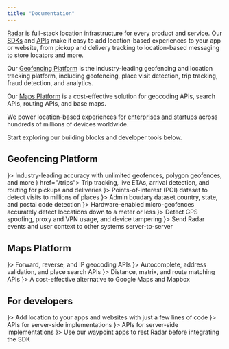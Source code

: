 ```yaml
---
title: "Documentation"
---
```


[Radar](https://radar.com/) is full-stack location infrastructure for every product and service. Our [SDKs](https://docs.radar.com/sdk) and [APIs](https://docs.radar.com/api) make it easy to add location-based experiences to your app or website, from pickup and delivery tracking to location-based messaging to store locators and more.

Our [Geofencing Platform](https://docs.radar.com/geofencing/overview) is the industry-leading geofencing and location tracking platform, including geofencing, place visit detection, trip tracking, fraud detection, and analytics.

Our [Maps Platform](https://docs.radar.com/maps/overview) is a cost-effective solution for geocoding APIs, search APIs, routing APIs, and base maps.

We power location-based experiences for [enterprises and startups](https://radar.com/customers) across hundreds of millions of devices worldwide.

Start exploring our building blocks and developer tools below.

## Geofencing Platform

<CardGroup cols={2}>
  <Card title="Geofences"  href="/geofencing/geofences" icon={<svg
xmlns="http://www.w3.org/2000/svg"
width={32}
height={32}
viewBox="0 0 36 36"                  
fill="none"
{...props}
>
<rect width={36} height={36} fill="#FF6F00" rx={18} />
<path
fill="#fff"
fillRule="evenodd"
d="M18.165 10.5a4.56 4.56 0 0 1 4.342 4.552v.194c0 2.69-3.64 6.57-4.021 6.966a.811.811 0 0 1-.53.239.811.811 0 0 1-.531-.24c-.374-.396-4.021-4.275-4.021-6.965v-.194c0-2.444 1.92-4.44 4.342-4.552h.419Zm-1.929 4.552a1.711 1.711 0 1 0 3.423 0c0-.95-.762-1.712-1.711-1.712-.95 0-1.712.762-1.712 1.712Zm5.62 5.403c.105-.142.195-.276.285-.418l.007-.008c1.129.568 1.809 1.383 1.809 2.31 0 1.8-2.564 3.161-5.957 3.161s-5.957-1.36-5.957-3.162c0-.911.658-1.711 1.75-2.279.082.127.164.254.26.389.21.299.42.575.629.844-.733.33-1.151.725-1.151 1.046 0 .666 1.778 1.667 4.462 1.667 2.683 0 4.462-1.001 4.462-1.666 0-.33-.441-.74-1.204-1.07l.073-.095c.173-.225.356-.463.533-.719Z"
clipRule="evenodd"
/>
</svg>}>
    Industry-leading accuracy with unlimited geofences, polygon geofences, and more
  </Card>
  <Card title="Trips"
    href="/geofencing/trips"
icon={<svg
xmlns="http://www.w3.org/2000/svg"
width={32}
height={32}
viewBox="0 0 36 36"
fill="none"
{...props}
>
<rect width={36} height={36} fill="#EB0083" rx={18} />
<path
fill="#fff"
d="M24 10.5H12a.932.932 0 0 0-.923.937v13.126c0 .515.415.937.922.937h.194a.932.932 0 0 0 .923-.937v-2.81H24a.932.932 0 0 0 .922-.938v-9.378a.932.932 0 0 0-.922-.937Zm-1.116 5.622h-3.256v3.307h-3.256v-3.307h-3.256v-3.308h3.256v3.308h3.256v-3.308h3.256v3.308Z"
/>
</svg>} href="/trips">
    Trip tracking, live ETAs, arrival detection, and routing for pickups and deliveries
  </Card>
  <Card title="Places" href="/geofencing/places" icon={<svg
xmlns="http://www.w3.org/2000/svg"
width={32}
height={32}
viewBox="0 0 36 36"
fill="none"
{...props}
>
<rect width={36} height={36} fill="#5B38FF" rx={18} />
<path
fill="#fff"
d="M23.531 10.969c-.187-.281-.468-.469-.843-.469h-9.375c-.376 0-.657.188-.844.469-1.969 3.75-1.969 3.937-1.969 4.219a1.88 1.88 0 0 0 1.875 1.874v7.5c0 .563.375.938.938.938h9.374c.563 0 .938-.375.938-.938v-7.5a1.88 1.88 0 0 0 1.875-1.875c0-.28 0-.468-1.969-4.218Zm-3.656 12.656v-3.75h-3.75v3.75H14.25v-6.844c.281.188.563.282.938.282.562 0 1.03-.282 1.406-.657.375.375.843.657 1.406.657s1.031-.282 1.406-.657c.375.375.844.657 1.407.657.375 0 .656-.094.937-.282v6.844h-1.875Z"
/>
</svg>}>
    Points-of-interest (POI) dataset to detect visits to millions of places
  </Card>
  <Card title="Regions" href="/geofencing/regions" icon={<svg
xmlns="http://www.w3.org/2000/svg"
width={32}
height={32}
viewBox="0 0 36 36"
fill="none"
{...props}
>
<rect width={36} height={36} fill="#3FCD7D" rx={18} />
<path
fill="#fff"
d="M18.035 10.525a7.489 7.489 0 0 1 7.49 7.491c0 2.08-.847 3.959-2.214 5.316a7.489 7.489 0 0 1-12.786-5.335 7.455 7.455 0 0 1 2.108-5.17 7.468 7.468 0 0 1 5.402-2.302Zm0 1.404c-1.13 0-2.189.311-3.097.85l.269.218.056.056 1.02 1.086c.132.14.197.338.169.534l-.252 1.695a.633.633 0 0 1-.347.487l-1.536.776-.374.319.103.169.758.814c.075.075.122.16.15.263l.44 1.525a.642.642 0 0 1-.206.675l-1.049.88-.08.339a6.084 6.084 0 0 0 2.24 1.232.687.687 0 0 1 .144-.28l1.17-1.273.58-1.6a.61.61 0 0 1 .375-.384l2.014-.759a.655.655 0 0 1 .355-.028l1.947.394a.65.65 0 0 1 .328.167l.39.382a6.04 6.04 0 0 0 .519-2.45c0-3.352-2.734-6.087-6.086-6.087Z"
/>
</svg>}>
    Admin boudary dataset country, state, and postal code detection
  </Card>
  <Card title="Beacons" href="/geofencing/beacons" icon={<svg
xmlns="http://www.w3.org/2000/svg"
width={32}
height={32}
viewBox="0 0 36 36"
fill="none"
{...props}
>
<rect width={36} height={36} fill="#0005FB" rx={18} />
<path
fill="#fff"
d="M17.588 25.5a.79.79 0 0 1-.356-.078.836.836 0 0 1-.477-.756v-5.31l-2.89 1.843a.843.843 0 0 1-1.155-.255.843.843 0 0 1 .256-1.156l3.489-2.222-3.49-2.2a.818.818 0 0 1-.255-1.144.838.838 0 0 1 1.156-.256l2.9 1.834v-4.467c0-.311.166-.589.444-.733a.818.818 0 0 1 .856.044l4.989 3.311a.813.813 0 0 1 .366.7.861.861 0 0 1-.389.7l-3.466 2.211 3.466 2.2a.85.85 0 0 1 .39.645.789.789 0 0 1-.3.688l-4.99 4.2a.817.817 0 0 1-.533.2h-.011Zm.833-6.678v4.055l2.756-2.31-2.756-1.745Zm0-5.934v3.423l2.634-1.678-2.634-1.745Z"
/>
</svg>}>
    Hardware-enabled micro-geofences accurately detect loccations down to a meter or less
  </Card>
  <Card title="Fraud" href="/geofencing/fraud" icon={<svg
xmlns="http://www.w3.org/2000/svg"
width={32}
height={32}
viewBox="0 0 36 36"
fill="none"
{...props}
>
<rect width={36} height={36} fill="#EB0C00" rx={18} />
<path
fill="#fff"
d="M18.287 9.25c3.315.164 5.963 3.086 5.963 6.665v.284c0 3.94-4.997 9.62-5.521 10.2-.206.23-.524.351-.729.351-.205 0-.523-.12-.729-.35-.513-.581-5.521-6.261-5.521-10.2v-.285c0-3.579 2.638-6.5 5.963-6.665h.574Zm-3.412 5.635v1.875h6.25v-1.875h-6.25Z"
/>
</svg>}>
    Detect GPS spoofing, proxy and VPN usage, and device tampering
  </Card>
  <Card title="Integrations" href="/geofencing/integrations" icon={<svg
xmlns="http://www.w3.org/2000/svg"
width={32}
height={32}
viewBox="0 0 36 36"
fill="none"
{...props}
>
<rect width={36} height={36} fill="#8BA1B0" rx={18} />
<path
fill="#fff"
d="m17.565 17.455-1.238 1.236.982.98 1.236-1.235.874.873-1.236 1.237.821.821a.619.619 0 0 1 0 .874l-.928.928a3.702 3.702 0 0 1-4.77.398l-1.743 1.744a.618.618 0 1 1-.874-.875l1.744-1.743a3.703 3.703 0 0 1 .397-4.77l.928-.927a.618.618 0 0 1 .874 0l.821.821 1.237-1.236.875.874ZM24.86 10.5a.634.634 0 0 1 .446 1.092l-1.79 1.79a3.804 3.804 0 0 1-.41 4.898l-.952.953a.635.635 0 0 1-.897 0l-4.49-4.489a.635.635 0 0 1 0-.897l.953-.954a3.803 3.803 0 0 1 4.898-.409l1.79-1.79a.635.635 0 0 1 .452-.194Z"
/>
</svg>}>
    Send Radar events and user context to other systems server-to-server
  </Card>
</CardGroup>

## Maps Platform

<CardGroup cols={2}>
  <Card title="Geocoding APIs" icon={<svg
xmlns="http://www.w3.org/2000/svg"
width={32}
height={32}
viewBox="0 0 36 36"
fill="none"
{...props}
>
<rect width={36} height={36} fill="#00C3D9" rx={18} />
<path fill="#fff" d="M15.5 11.75h5V13h-5z" />
<path
fill="#fff"
fillRule="evenodd"
d="M18.287 9.25c3.315.164 5.963 3.086 5.963 6.665v.285c0 3.94-4.998 9.62-5.521 10.2-.206.23-.524.35-.729.35-.205 0-.523-.12-.729-.35-.513-.58-5.521-6.26-5.521-10.2v-.285c0-3.579 2.637-6.5 5.963-6.665h.574ZM18 18a2.5 2.5 0 1 0 0-5 2.5 2.5 0 0 0 0 5Z"
clipRule="evenodd"
/>
</svg>}>
    Forward, reverse, and IP geocoding APIs
  </Card>
  <Card title="Search APIs" icon={<svg
xmlns="http://www.w3.org/2000/svg"
width={32}
height={32}
viewBox="0 0 36 36"
fill="none"
{...props}
>
<rect width={36} height={36} fill="#00C3D9" rx={18} />
<path
fill="#fff"
d="m25.226 23.897-2.24-2.24-.675-.676a6.484 6.484 0 0 0 1.312-3.919A6.57 6.57 0 0 0 17.06 10.5a6.57 6.57 0 0 0-6.561 6.563 6.57 6.57 0 0 0 6.561 6.562c1.472 0 2.831-.497 3.919-1.313l1.574 1.575 1.34 1.341a.905.905 0 0 0 .666.272.96.96 0 0 0 .666-.272.934.934 0 0 0 0-1.322v-.01Zm-12.851-6.834c0-2.588 2.1-4.688 4.686-4.688a4.689 4.689 0 0 1 0 9.375 4.689 4.689 0 0 1-4.686-4.688Z"
/>
</svg>}>
    Autocomplete, address validation, and place search APIs
  </Card>
  <Card title="Routing APIs" icon={<svg
xmlns="http://www.w3.org/2000/svg"
width={32}
height={32}
viewBox="0 0 36 36"
fill="none"
{...props}
>
<rect width={36} height={36} fill="#00C3D9" rx={18} />
<path
fill="#fff"
d="M24.001 10.5c.507 0 .922.421.922.937v9.378a.932.932 0 0 1-.922.937H13.115v2.812a.932.932 0 0 1-.922.936H12a.932.932 0 0 1-.922-.936V11.437c0-.515.415-.937.922-.937h12.002Z"
/>
</svg>}>
    Distance, matrix, and route matching APIs
  </Card>
  <Card title="Maps" icon={<svg
xmlns="http://www.w3.org/2000/svg"
width={32}
height={32}
viewBox="0 0 36 36"
fill="none"
{...props}
>
<rect width={36} height={36} fill="#00C3D9" rx={18} />
<path
fill="#fff"
d="m24.188 10.583-4.313 1.69-3.375-1.69c-.188-.094-.469-.094-.75 0l-4.688 1.878c-.374.094-.562.47-.562.845v11.266a.924.924 0 0 0 1.313.845l4.312-1.69 3.375 1.69c.281.093.469.093.75 0l4.688-1.784c.375-.094.562-.47.562-.845v-11.36a.924.924 0 0 0-1.313-.845Zm-7.125 2.347 1.875.94v9.2l-1.875-.94v-9.2Zm-4.688 1.033 2.813-1.127v9.2l-2.813 1.127v-9.2Zm11.25 8.168-2.813 1.032v-9.2l2.813-1.127v9.295Z"
/>
</svg>}>
    A cost-effective alternative to Google Maps and Mapbox
  </Card>
</CardGroup>

## For developers

<CardGroup cols={2}>
  <Card title="SDK reference" icon={<svg
xmlns="http://www.w3.org/2000/svg"
width={32}
height={32}
viewBox="0 0 36 36"
fill="none"
{...props}
>
<rect width={36} height={36} fill="#8BA1B0" rx={18} />
<path
fill="#fff"
fillRule="evenodd"
d="M17.553 10.606a1 1 0 0 1 .895 0l6 3c.338.17.551.516.551.895v7c0 .378-.213.724-.552.894l-6 3a1.002 1.002 0 0 1-.894 0l-6-3A1.001 1.001 0 0 1 11 21.5v-7c0-.378.214-.725.553-.895l6-3Zm-5.109 10.49 4.618 2.31v-5.501l-4.618-2.309v5.5Zm6.493-3.191v5.501l4.62-2.31v-5.5l-4.62 2.309Zm-5.428-3.596L18 16.555l4.492-2.246L18 12.064l-4.49 2.245Z"
clipRule="evenodd"
/>
</svg>}>
    Add location to your apps and websites with just a few lines of code
  </Card>
  <Card title="API reference" icon={<svg
xmlns="http://www.w3.org/2000/svg"
width={32}
height={32}
viewBox="0 0 36 36"
fill="none"
{...props}
>
<rect width={36} height={36} fill="#8BA1B0" rx={18} />
<path
fill="#fff"
fillRule="evenodd"
d="M19.93 13.405a1 1 0 0 1 1.415 0l3.849 3.849c.412.412.412 1.08 0 1.493l-3.85 3.85a1 1 0 1 1-1.415-1.415L23.112 18l-3.18-3.18a1 1 0 0 1 0-1.415Zm.22 8.97a.705.705 0 0 1-.088-.108l.088.109Z"
clipRule="evenodd"
/>
<path
fill="#fff"
d="M14.655 13.404a1 1 0 1 1 1.415 1.415l-3.18 3.18 3.179 3.182a1 1 0 1 1-1.415 1.415l-3.849-3.85a1.057 1.057 0 0 1 0-1.492l3.85-3.85Z"
/>
</svg>}>
    APIs for server-side implementations
  </Card>
  <Card title="Tutorials" icon={<svg
xmlns="http://www.w3.org/2000/svg"
width={32}
height={32}
viewBox="0 0 36 36"
fill="none"
{...props}
>
<rect width={36} height={36} fill="#8BA1B0" rx={18} />
<path
fill="#fff"
d="m12.437 12.352 5.042.84V23.63l-5.24-.873a.601.601 0 0 1-.502-.592v-9.22a.6.6 0 0 1 .7-.593Zm11.127 0a.6.6 0 0 1 .699.592v9.22a.601.601 0 0 1-.502.593l-5.24.873V13.192l5.043-.84Z"
/>
</svg>}>
    APIs for server-side implementations
  </Card>
  <Card title="Waypoint" icon={<svg
xmlns="http://www.w3.org/2000/svg"
width={32}
height={32}
viewBox="0 0 36 36"
fill="none"
{...props}
>
<rect width={36} height={36} fill="#8BA1B0" rx={18} />
<path
fill="#fff"
d="M21.75 10.5a1.876 1.876 0 0 1 1.875 1.875v11.25A1.876 1.876 0 0 1 21.75 25.5h-7.5a1.875 1.875 0 0 1-1.875-1.875v-11.25A1.875 1.875 0 0 1 14.25 10.5h7.5ZM14 22.875h8v-9.813h-8v9.813Zm6.833-1.438L18 20.267l-2.833 1.17L18 14.563l2.833 6.876Z"
/>
</svg>}>
    Use our waypoint apps to rest Radar before integrating the SDK
  </Card>
</CardGroup>
